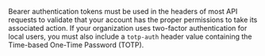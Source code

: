 Bearer authentication tokens must be used in the headers of most API requests to validate that your account has the proper permissions to take its associated action.
If your organization uses two-factor authentication for local users, you must also include a `totp-auth` header value containing the Time-based One-Time Password (TOTP).

